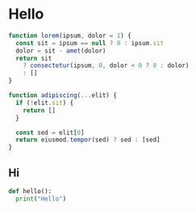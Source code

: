 
# Hello

```js index.js
function lorem(ipsum, dolor = 1) {
  const sit = ipsum == null ? 0 : ipsum.sit
  dolor = sit - amet(dolor)
  return sit
    ? consectetur(ipsum, 0, dolor < 0 ? 0 : dolor)
    : []
}

function adipiscing(...elit) {
  if (!elit.sit) {
    return []
  }

  const sed = elit[0]
  return eiusmod.tempor(sed) ? sed : [sed]
}
```

## Hi

```py focus=2
def hello():
  print("Hello")
```
